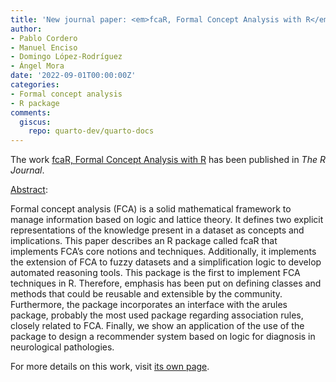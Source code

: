 ```yaml
---
title: 'New journal paper: <em>fcaR, Formal Concept Analysis with R</em>'
author:
- Pablo Cordero
- Manuel Enciso
- Domingo López-Rodríguez
- Ángel Mora
date: '2022-09-01T00:00:00Z'
categories:
- Formal concept analysis
- R package
comments:
  giscus:
    repo: quarto-dev/quarto-docs
---
```


The work <u>fcaR, Formal Concept Analysis with R</u> has been published in <em><em>The R Journal</em></em>.

<u>Abstract</u>:



Formal concept analysis (FCA) is a solid mathematical framework to manage information based on logic and lattice theory. It defines two explicit representations of the knowledge present in a dataset as concepts and implications. This paper describes an R package called fcaR that implements FCA's core notions and techniques. Additionally, it implements the extension of FCA to fuzzy datasets and a simplification logic to develop automated reasoning tools. This package is the first to implement FCA techniques in R. Therefore, emphasis has been put on defining classes and methods that could be reusable and extensible by the community. Furthermore, the package incorporates an interface with the arules package, probably the most used package regarding association rules, closely related to FCA. Finally, we show an application of the use of the package to design a recommender system based on logic for diagnosis in neurological pathologies.




For more details on this work, visit <a href='/publications/journals/2022-rjournal'>its own page</a>.
